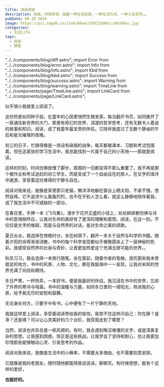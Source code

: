 ```yaml
---
title: 浅谈阅读
description: 阅读，对我来说，就是一种生活态度，一种生活方式，一种人生哲学……
pubDate: 09 28 2024
image: https://pic.imgdb.cn/item/66eec159f21886ccc0639dec.jpg
categories:
  - 生活Life
tags:
  - 阅读
  - 随笔
---
```


"../../components/blog/diff.astro"; import Error from
"../../components/blog/error.astro"; import Info from
"../../components/blog/info.astro"; import Kbd from
"../../components/blog/kbd.astro"; import Success from
"../../components/blog/success.astro"; import Warning from
"../../components/blog/warning.astro"; import TimeLine from
"../../components/page/TimeLine.astro"; import LinkCard from
"../../components/page/LinkCard.astro";

<LinkCard
  title="作者：Yinph"
  desc="欢迎转载本博客，但请注明来源并附上原文链接。"
  img="/favicon.ico"
/>

似乎很小我就爱上阅读了。

这份热爱如同种子般，在童年的心田里悄然生根发芽。每当翻开书页，如同推开了一扇通往新世界的大门，那里有奇幻的世界、深邃的哲学思考，还有无数令人着迷的故事和知识。阅读，成了我童年最宝贵的伴侣，它陪伴我度过了无数个静谧的午后和星光璀璨的夜晚。

初三的日子，忙碌得像是一场没有硝烟的战争，每天都被课本、习题和考试包围着。但在这紧张的学习生活中，我总能找到一片属于自己的小天地——那就是阅读。

这样的时刻，时间仿佛放慢了脚步，周围的一切都变得不那么重要了。我不再是那个被作业和考试追赶的初三学生，而是变成了一个自由自在的旅人，在文字的海洋中遨游，享受着这份难得的宁静与自在。

阅读对我来说，就像是家里那只老猫，懒洋洋地躺在窗台上晒太阳，不紧不慢，悠然自得。它不追求什么轰轰烈烈，也不在乎别人怎么看，就这么静静地陪伴着我，成了我生活中不可或缺的一部分。

在春日里，手捧一本《飞鸟集》，漫步于花开正盛的小径上，处处鲜妍都仿佛与诗中的意境相呼应，让我对生命的美好有了更深的理解和感悟。阅读，在这一刻，不仅仅是文字的堆砌，而是与自然界的对话，是对生命之美的颂歌。

夏日炎炎，我选择在傍晚时分，坐在树荫下，翻开一本关于自然与科学的书籍。随着夕阳的余晖渐渐消散，书中的每个科学发现都似乎被晚霞染上了一层神秘的色彩。我感受自然界的壮丽与奇妙，让我更加热爱这个充满无限可能的世界。。

秋风习习，我会选择一本旅行随笔。坐在窗前，随着作者的笔触，游历那些我未曾踏足的地方。书中的风景、人物、文化，都在我脑海中一一呈现，让我对未知的世界充满了向往和期待。

冬日严寒，一杯热茶，一本好书，便是我最好的伴侣。我沉浸在书中的世界，忘却了外界的寒冷与喧嚣。书中的温暖与力量，如同冬日里的一缕阳光，照进我的心房，给予我无尽的安慰和鼓舞。

无论身处何方，只要手中有书，心中便有了一片宁静的天地。

我就这样爱上阅读，享受着阅读带给我的愉悦，我禁不住这样问自己：你在静？是净？还是境？可以让心灵美好的几个台阶，我究竟走到了哪里？

当然，阅读也并非总是一帆风顺的。有时，我会遇到晦涩难懂的文字，或是深奥复杂的思想，让我感到困惑。但正是这些挑战，让我学会了坚持和耐心，也让我更加珍惜那些能够触动心灵、引发思考的作品。

阅读对我来说，就像是生活中的小确幸，不需要太多理由，也不需要刻意安排。

它就像是我的老朋友，随时随地都能陪我说说话，聊聊天。有时候想想，能有个这样的爱好，

**也挺好的。**